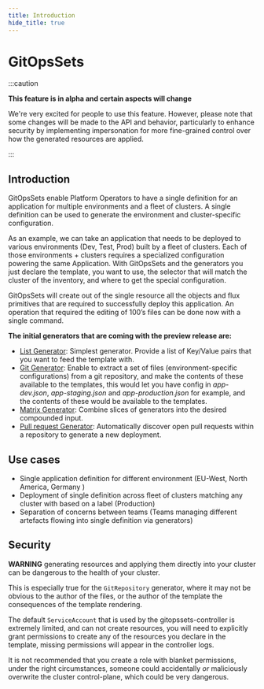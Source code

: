 ```yaml
---
title: Introduction
hide_title: true
---
```



# GitOpsSets <TierLabel tiers="enterprise" />

:::caution

**This feature is in alpha and certain aspects will change**

We're very excited for people to use this feature.
However, please note that some changes will be made to the API and behavior,
particularly to enhance security by implementing impersonation for more
fine-grained control over how the generated resources are applied.

:::

## Introduction

GitOpsSets enable Platform Operators to have a single definition for an application for multiple environments and a fleet of clusters. A single definition can be used to generate the environment and cluster-specific configuration.

As an example, we can take an application that needs to be deployed to various environments (Dev, Test, Prod) built by a fleet of clusters. Each of those environments + clusters requires a specialized configuration powering the same Application. With GitOpsSets and the generators you just declare the template, you want to use, the selector that will match the cluster of the inventory, and where to get the special configuration. 

GitOpsSets will create out of the single resource all the objects and flux primitives that are required to successfully deploy this application. An operation that required the editing of 100’s files can be done now with a single command. 

**The initial generators that are coming with the preview release are:**

- [List Generator](./list-generator.mdx): Simplest generator. Provide a list of Key/Value pairs that you want to feed the template with.
- [Git Generator](./git-generator.mdx): Enable to extract a set of files (environment-specific configurations) from a git repository, and make the contents of these available to the templates, this would let you have config in *app-dev.json*, *app-staging.json* and *app-production.json* for example, and the contents of these would be available to the templates.
- [Matrix Generator](./matrix-generator.mdx): Combine slices of generators into the desired compounded input.
- [Pull request Generator](./pull-request-generator.mdx): Automatically discover open pull requests within a repository to generate a new deployment.

## Use cases

- Single application definition for different environment (EU-West, North America, Germany )
- Deployment of single definition across fleet of clusters matching any cluster with based on a label (Production) 
- Separation of concerns between teams (Teams managing different artefacts flowing into single definition via generators)

## Security

**WARNING** generating resources and applying them directly into your cluster can be dangerous to the health of your cluster.

This is especially true for the `GitRepository` generator, where it may not be obvious to the author of the files, or the author of the template the consequences of the template rendering.

The default `ServiceAccount` that is used by the gitopssets-controller is extremely limited, and can not create resources, you will need to explicitly grant permissions to create any of the resources you declare in the template, missing permissions will appear in the controller logs.

It is not recommended that you create a role with blanket permissions, under the right circumstances, someone could accidentally _or_ maliciously overwrite the cluster control-plane, which could be very dangerous.

